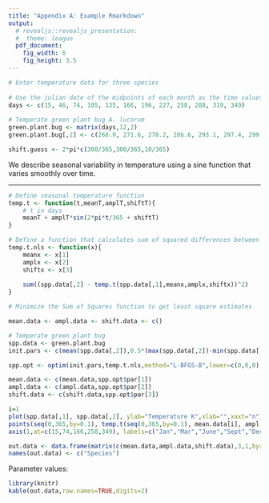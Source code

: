 ```yaml
---
title: "Appendix A: Example Rmarkdown"
output: 
  # revealjs::revealjs_presentation:
  #  theme: league
  pdf_document: 
    fig_width: 6
    fig_height: 3.5
---
```

  
  
```r
# Enter temperature data for three species
  
# Use the julian date of the midpoints of each month as the time values
days <- c(15, 46, 74, 105, 135, 166, 196, 227, 258, 288, 319, 349)
  
# Temperate green plant bug A. lucorum
green.plant.bug <- matrix(days,12,2)
green.plant.bug[,2] <- c(268.9, 271.6, 278.2, 286.6, 293.1, 297.4, 299.3, 298.1, 293.3, 286.4, 277.7, 271.1)

shift.guess <- 2*pi*c(300/365,300/365,10/365)

```


We describe seasonal variability in temperature using a sine function that varies smoothly over time.

\begin{equation*}
T(t) = \mu_T + \alpha_T sin\left(\frac{2\pi}{365}t + \delta_T\right)
\end{equation*}

***

```r

# Define seasonal temperature function
temp.t <- function(t,meanT,amplT,shiftT){
	# t in days
	meanT + amplT*sin(2*pi*t/365 + shiftT)
}

# Define a function that calculates sum of squared differences between data and estimates from function temp_t
temp.t.nls <- function(x){
	meanx <- x[1]
	amplx <- x[2]
	shiftx <- x[3]
	
	sum((spp.data[,2] - temp.t(spp.data[,1],meanx,amplx,shiftx))^2)
}

# Minimize the Sum of Squares function to get least square estimates

mean.data <- ampl.data <- shift.data <- c()
```
```r
# Temperate green plant bug
spp.data <- green.plant.bug
init.pars <- c(mean(spp.data[,2]),0.5*(max(spp.data[,2])-min(spp.data[,2])),shift.guess[1])

spp.opt <- optim(init.pars,temp.t.nls,method="L-BFGS-B",lower=c(0,0,0),upper=c(500,50,2*pi), control=list(factr=1e2))

mean.data <- c(mean.data,spp.opt$par[1])
ampl.data <- c(ampl.data,spp.opt$par[2])
shift.data <- c(shift.data,spp.opt$par[3])

i=1
plot(spp.data[,1], spp.data[,2], ylab="Temperature K",xlab="",xaxt="n")
points(seq(0,365,by=0.1), temp.t(seq(0,365,by=0.1), mean.data[i], ampl.data[i],shift.data[i]), type="l")
axis(1,at=c(15,74,166,258,349), labels=c("Jan","Mar","June","Sept","Dec"))

out.data <- data.frame(matrix(c(mean.data,ampl.data,shift.data),3,1,byrow=TRUE),row.names=c("mu","alpha","delta"))
names(out.data) <- c("Species")

```

Parameter values:

```r

library(knitr)
kable(out.data,row.names=TRUE,digits=2)

```


\begin{table}
\begin{tabular}{ | l | l | l | l | l | }
\hline
 &  Species \\
\hline
$\mu$  & 300.2$^{\circ}K$ \\
$\alpha$  & 1.376$^{\circ}$ \\
$\delta$ & 0.58 rad \\
\hline
\end{tabular}
\end{table}
